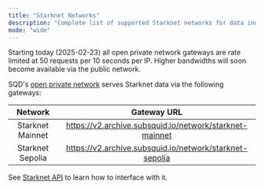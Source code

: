 ```yaml
---
title: "Starknet Networks"
description: "Complete list of supported Starknet networks for data indexing"
mode: "wide"
---
```


<Info>
  Starting today (2025-02-23) all open private network gateways are rate limited
  at 50 requests per 10 seconds per IP. Higher bandwidths will soon become
  available via the public network.
</Info>

SQD's [open private network](/subsquid-network/overview/#open-private-network) serves Starknet data via the following gateways:

|     Network      |                       Gateway URL                       |
| :--------------: | :-----------------------------------------------------: |
| Starknet Mainnet | https://v2.archive.subsquid.io/network/starknet-mainnet |
| Starknet Sepolia | https://v2.archive.subsquid.io/network/starknet-sepolia |

See [Starknet API](/en/data/reference/starknet-api) to learn how to interface with it.
